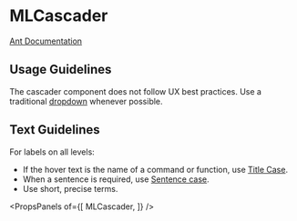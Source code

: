 
# MLCascader

[Ant Documentation](https://3x.ant.design/components/cascader)

## Usage Guidelines
The cascader component does not follow UX best practices. Use a traditional [dropdown](http://marklogic-ui-component-library.eng.marklogic.com/?path=/story/navigation-mldropdown--basic) whenever possible.

## Text Guidelines
For labels on all levels:
* If the hover text is the name of a command or function, use [Title Case](https://elementary.io/docs/human-interface-guidelines#capitalization).
* When a sentence is required, use [Sentence case](https://elementary.io/docs/human-interface-guidelines#capitalization).
* Use short, precise terms.


<PropsPanels of={[
  MLCascader,
]} />
